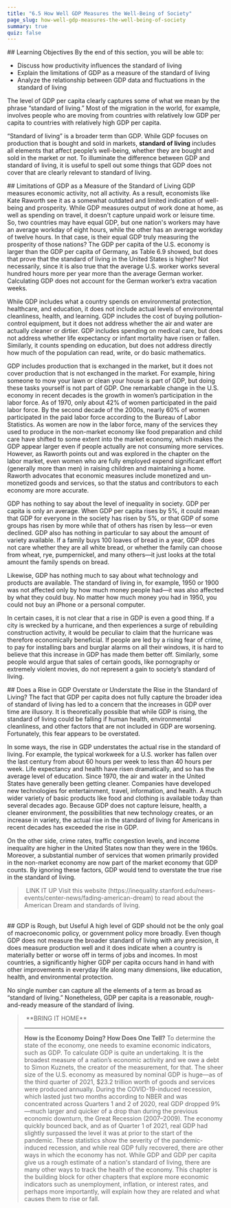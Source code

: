 ```yaml
---
title: "6.5 How Well GDP Measures the Well-Being of Society"
page_slug: how-well-gdp-measures-the-well-being-of-society
summary: true
quiz: false
---
```

<div className="content-chunk" data-subsection-id = "Learning-Objectives-652t">
## Learning Objectives
By the end of this section, you will be able to:

* Discuss how productivity influences the standard of living
* Explain the limitations of GDP as a measure of the standard of living
* Analyze the relationship between GDP data and fluctuations in the standard of living

The level of GDP per capita clearly captures some of what we mean by the phrase “standard of living.” Most of the migration in the world, for example, involves people who are moving from countries with relatively low GDP per capita to countries with relatively high GDP per capita.

“Standard of living” is a broader term than GDP. While GDP focuses on production that is bought and sold in markets, **standard of living** includes all elements that affect people’s well-being, whether they are bought and sold in the market or not. To illuminate the difference between GDP and standard of living, it is useful to spell out some things that GDP does not cover that are clearly relevant to standard of living.
</div>
<div className="content-chunk" data-subsection-id = "Limitations-of-GDP-as-a-Measure-of-the-Standard-of-Living-654t">
## Limitations of GDP as a Measure of the Standard of Living
GDP measures economic activity, not all activity. As a result, economists like Kate Raworth see it as a somewhat outdated and limited indication of well-being and prosperity. While GDP measures output of work done at home, as well as spending on travel, it doesn't capture unpaid work or leisure time. So, two countries may have equal GDP, but one nation's workers may have an average workday of eight hours, while the other has an average workday of twelve hours. In that case, is their equal GDP truly measuring the prosperity of those nations? The GDP per capita of the U.S. economy is larger than the GDP per capita of Germany, as Table 6.9 showed, but does that prove that the standard of living in the United States is higher? Not necessarily, since it is also true that the average U.S. worker works several hundred hours more per year more than the average German worker. Calculating GDP does not account for the German worker’s extra vacation weeks.

While GDP includes what a country spends on environmental protection, healthcare, and education, it does not include actual levels of environmental cleanliness, health, and learning. GDP includes the cost of buying pollution-control equipment, but it does not address whether the air and water are actually cleaner or dirtier. GDP includes spending on medical care, but does not address whether life expectancy or infant mortality have risen or fallen. Similarly, it counts spending on education, but does not address directly how much of the population can read, write, or do basic mathematics.

GDP includes production that is exchanged in the market, but it does not cover production that is not exchanged in the market. For example, hiring someone to mow your lawn or clean your house is part of GDP, but doing these tasks yourself is not part of GDP. One remarkable change in the U.S. economy in recent decades is the growth in women’s participation in the labor force. As of 1970, only about 42% of women participated in the paid labor force. By the second decade of the 2000s, nearly 60% of women participated in the paid labor force according to the Bureau of Labor Statistics. As women are now in the labor force, many of the services they used to produce in the non-market economy like food preparation and child care have shifted to some extent into the market economy, which makes the GDP appear larger even if people actually are not consuming more services. However, as Raworth points out and was explored in the chapter on the labor market, even women who are fully employed expend significant effort (generally more than men) in raising children and maintaining a home. Raworth advocates that economic measures include monetized and un-monetized goods and services, so that the status and contributors to each economy are more accurate.

GDP has nothing to say about the level of inequality in society. GDP per capita is only an average. When GDP per capita rises by 5%, it could mean that GDP for everyone in the society has risen by 5%, or that GDP of some groups has risen by more while that of others has risen by less—or even declined. GDP also has nothing in particular to say about the amount of variety available. If a family buys 100 loaves of bread in a year, GDP does not care whether they are all white bread, or whether the family can choose from wheat, rye, pumpernickel, and many others—it just looks at the total amount the family spends on bread.

Likewise, GDP has nothing much to say about what technology and products are available. The standard of living in, for example, 1950 or 1900 was not affected only by how much money people had—it was also affected by what they could buy. No matter how much money you had in 1950, you could not buy an iPhone or a personal computer.

In certain cases, it is not clear that a rise in GDP is even a good thing. If a city is wrecked by a hurricane, and then experiences a surge of rebuilding construction activity, it would be peculiar to claim that the hurricane was therefore economically beneficial. If people are led by a rising fear of crime, to pay for installing bars and burglar alarms on all their windows, it is hard to believe that this increase in GDP has made them better off. Similarly, some people would argue that sales of certain goods, like pornography or extremely violent movies, do not represent a gain to society’s standard of living.
</div>
<div className="content-chunk" data-subsection-id = "Does-a-Rise-in-GDP-Overstate-or-Understate-the-Rise-in-the-Standard-of-Living?-653t">
## Does a Rise in GDP Overstate or Understate the Rise in the Standard of Living?
The fact that GDP per capita does not fully capture the broader idea of standard of living has led to a concern that the increases in GDP over time are illusory. It is theoretically possible that while GDP is rising, the standard of living could be falling if human health, environmental cleanliness, and other factors that are not included in GDP are worsening. Fortunately, this fear appears to be overstated. 

In some ways, the rise in GDP understates the actual rise in the standard of living. For example, the typical workweek for a U.S. worker has fallen over the last century from about 60 hours per week to less than 40 hours per week. Life expectancy and health have risen dramatically, and so has the average level of education. Since 1970, the air and water in the United States have generally been getting cleaner. Companies have developed new technologies for entertainment, travel, information, and health. A much wider variety of basic products like food and clothing is available today than several decades ago. Because GDP does not capture leisure, health, a cleaner environment, the possibilities that new technology creates, or an increase in variety, the actual rise in the standard of living for Americans in recent decades has exceeded the rise in GDP.

On the other side, crime rates, traffic congestion levels, and income inequality are higher in the United States now than they were in the 1960s. Moreover, a substantial number of services that women primarily provided in the non-market economy are now part of the market economy that GDP counts. By ignoring these factors, GDP would tend to overstate the true rise in the standard of living.

<Blockquote>
​ LINK IT UP Visit this website (https://inequality.stanford.edu/news-events/center-news/fading-american-dream) to read about the American Dream and standards of living.
</Blockquote>​
</div>
<div className="content-chunk" data-subsection-id = "GDP-is-Rough,-but-Useful-655t">
## GDP is Rough, but Useful
A high level of GDP should not be the only goal of macroeconomic policy, or government policy more broadly. Even though GDP does not measure the broader standard of living with any precision, it does measure production well and it does indicate when a country is materially better or worse off in terms of jobs and incomes. In most countries, a significantly higher GDP per capita occurs hand in hand with other improvements in everyday life along many dimensions, like education, health, and environmental protection.

No single number can capture all the elements of a term as broad as “standard of living.” Nonetheless, GDP per capita is a reasonable, rough-and-ready measure of the standard of living. 

<Blockquote>
​ **BRING IT HOME**

* * *

**How is the Economy Doing? How Does One Tell?** To determine the state of the economy, one needs to examine economic indicators, such as GDP. To calculate GDP is quite an undertaking. It is the broadest measure of a nation’s economic activity and we owe a debt to Simon Kuznets, the creator of the measurement, for that. The sheer size of the U.S. economy as measured by nominal GDP is huge—as of the third quarter of 2021, $23.2 trillion worth of goods and services were produced annually. During the COVID-19-induced recession, which lasted just two months according to NBER and was concentrated across Quarters 1 and 2 of 2020, real GDP dropped 9%—much larger and quicker of a drop than during the previous economic downturn, the Great Recession (2007–2009). The economy quickly bounced back, and as of Quarter 1 of 2021, real GDP had slightly surpassed the level it was at prior to the start of the pandemic. These statistics show the severity of the pandemic-induced recession, and while real GDP fully recovered, there are other ways in which the economy has not. While GDP and GDP per capita give us a rough estimate of a nation's standard of living, there are many other ways to track the health of the economy. This chapter is the building block for other chapters that explore more economic indicators such as unemployment, inflation, or interest rates, and perhaps more importantly, will explain how they are related and what causes them to rise or fall.
</Blockquote>​
</div>
